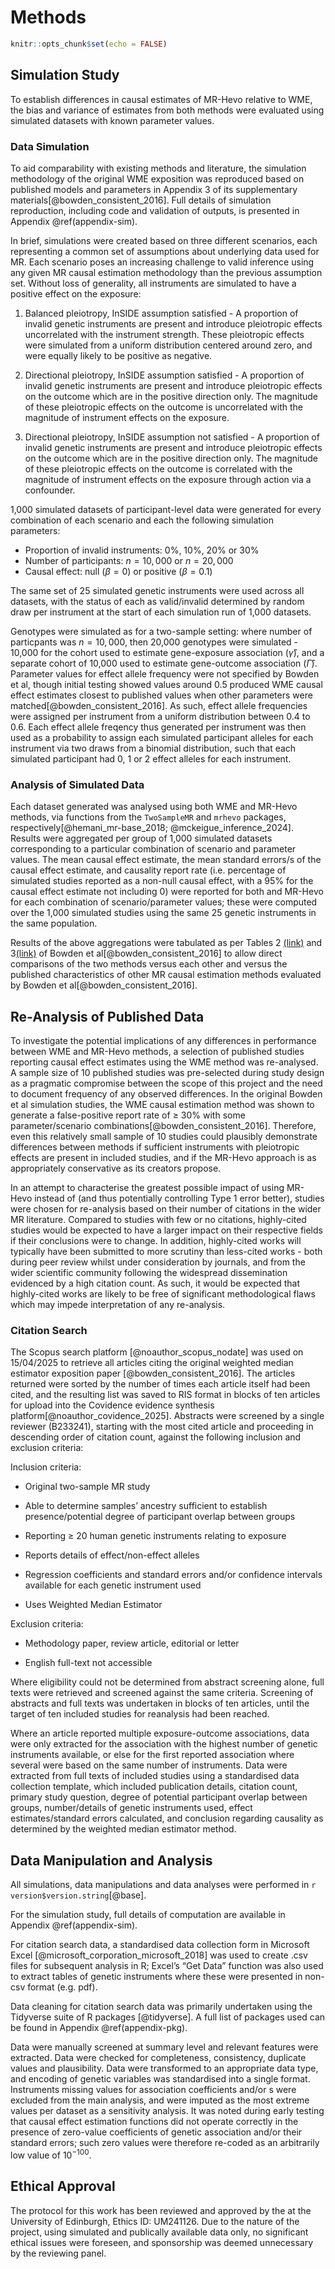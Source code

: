 # Methods {#Methods}

```r
knitr::opts_chunk$set(echo = FALSE)
```

## Simulation Study

To establish differences in \acr{MR} causal estimates of MR-Hevo relative to WME, the bias and variance of estimates from both methods were evaluated using simulated datasets with known parameter values.

### Data Simulation

To aid comparability with existing methods and literature, the simulation methodology of the original WME exposition was reproduced based on published models and parameters in Appendix 3 of its supplementary materials[@bowden_consistent_2016]. Full details of simulation reproduction, including code and validation of outputs, is presented in Appendix \@ref(appendix-sim). 

In brief, simulations were created based on three different scenarios, each representing a common set of assumptions about underlying data used for MR. Each scenario poses an increasing challenge to valid inference using any given MR causal estimation methodology than the previous assumption set. Without loss of generality, all instruments are simulated to have a positive effect on the exposure:

1. Balanced pleiotropy, InSIDE assumption satisfied - A proportion of invalid genetic instruments are present and introduce pleiotropic effects uncorrelated with the instrument strength. These pleiotropic effects were simulated from a uniform distribution centered around zero, and were equally likely to be positive as negative.

2. Directional pleiotropy, InSIDE assumption satisfied - A proportion of invalid genetic instruments are present and introduce pleiotropic effects on the outcome which are in the positive direction only. The magnitude of these pleiotropic effects on the outcome is uncorrelated with the magnitude of instrument effects on the exposure.

3. Directional pleiotropy, InSIDE assumption not satisfied - A proportion of invalid genetic instruments are present and introduce pleiotropic effects on the outcome which are in the positive direction only. The magnitude of these pleiotropic effects on the outcome is correlated with the magnitude of instrument effects on the exposure through action via a confounder.

1,000 simulated datasets of participant-level data were generated for every combination of each scenario and each the following simulation parameters:

  - Proportion of invalid instruments: 0%, 10%, 20% or 30%
  - Number of participants: $n = 10,000$ or $n = 20,000$
  - Causal effect: null ($\beta = 0$) or positive ($\beta = 0.1$)
  
  
The same set of 25 simulated genetic instruments were used across all datasets, with the status of each as valid/invalid determined by random draw per instrument at the start of each simulation run of 1,000 datasets.

Genotypes were simulated as for a two-sample setting: where number of particpants was $n = 10,000$, then 20,000 genotypes were simulated - 10,000 for the cohort used to estimate gene-exposure association ($\hat{\gamma}$), and a separate cohort of 10,000 used to estimate gene-outcome association ($\hat{\Gamma}$). Parameter values for effect allele frequency were not specified by Bowden et al, though initial testing showed values around 0.5 produced WME causal effect estimates closest to published values when other parameters were matched[@bowden_consistent_2016]. As such, effect allele frequencies were assigned per instrument from a uniform distribution between 0.4 to 0.6. Each effect allele freqency thus generated per instrument was then used as a probability to assign each simulated participant alleles for each instrument via two draws from a binomial distribution, such that each simulated participant had 0, 1 or 2 effect alleles for each instrument. 

### Analysis of Simulated Data

Each dataset generated was analysed using both WME and MR-Hevo methods, via functions from the `TwoSampleMR` and `mrhevo` packages, respectively[@hemani_mr-base_2018; @mckeigue_inference_2024]. Results were aggregated per group of 1,000 simulated datasets corresponding to a particular combination of scenario and parameter values. The mean causal effect estimate, the mean standard errors/\acr{CI}s of the causal effect estimate,  and causality report rate (i.e. percentage of simulated studies reported as a non-null causal effect, with a 95% \acr{CI} for the causal effect estimate not including 0) were reported for both \acr{WME} and MR-Hevo for each combination of scenario/parameter values; these were computed over the 1,000 simulated \acr{MR} studies using the same 25 genetic instruments in the same population.

Results of the above aggregations were tabulated as per Tables 2 [(link)](https://pmc.ncbi.nlm.nih.gov/articles/PMC4849733/table/gepi21965-tbl-0002/) and 3[(link)](https://pmc.ncbi.nlm.nih.gov/articles/PMC4849733/table/gepi21965-tbl-0003/) of Bowden et al[@bowden_consistent_2016] to allow direct comparisons of the two methods versus each other and versus the published characteristics of other MR causal estimation methods evaluated by Bowden et al[@bowden_consistent_2016].

## Re-Analysis of Published Data

To investigate the potential implications of any differences in performance between WME and MR-Hevo methods, a selection of published studies reporting causal effect estimates using the WME method was re-analysed. A sample size of 10 published studies was pre-selected during study design as a pragmatic compromise between the scope of this project and the need to document frequency of any observed differences. In the original Bowden et al simulation studies, the WME causal estimation method was shown to generate a false-positive report rate of $\ge$ 30% with some parameter/scenario combinations[@bowden_consistent_2016]. Therefore, even this relatively small sample of 10 studies could plausibly demonstrate differences between methods if sufficient instruments with pleiotropic effects are present in included studies, and if the MR-Hevo approach is as appropriately conservative as its creators propose.

In an attempt to characterise the greatest possible impact of using MR-Hevo instead of \acr{WME} (and thus potentially controlling Type 1 error better), studies were chosen for re-analysis based on their number of citations in the wider MR literature. Compared to studies with few or no citations, highly-cited studies would be expected to have a larger impact on their respective fields if their conclusions were to change. In addition, highly-cited works will typically have been submitted to more scrutiny than less-cited works - both during peer review whilst under consideration by journals, and from the wider scientific community following the widespread dissemination evidenced by a high citation count. As such, it would be expected that highly-cited works are likely to be free of significant methodological flaws which may impede interpretation of any re-analysis.

### Citation Search

The Scopus search platform [@noauthor_scopus_nodate] was used on 15/04/2025 to retrieve all articles citing the original weighted median estimator exposition paper [@bowden_consistent_2016]. The articles returned were sorted by the number of times each article itself had been cited, and the resulting list was saved to RIS format in blocks of ten articles for upload into the Covidence evidence synthesis platform[@noauthor_covidence_2025]. Abstracts were screened by a single reviewer (B233241), starting with the most cited article and proceeding in descending order of citation count, against the following inclusion and exclusion criteria:

Inclusion criteria:

- Original two-sample MR study

- Able to determine samples’ ancestry sufficient to establish presence/potential degree of participant overlap between groups

- Reporting $\ge$ 20 human genetic instruments relating to exposure

- Reports details of effect/non-effect alleles

- Regression coefficients and standard errors and/or confidence intervals available for each genetic instrument used
  
- Uses Weighted Median Estimator

Exclusion criteria: 

- Methodology paper, review article, editorial or letter

- English full-text not accessible


Where eligibility could not be determined from abstract screening alone, full texts were retrieved and screened against the same criteria. Screening of abstracts and full texts was undertaken in blocks of ten articles, until the target of ten included studies for reanalysis had been reached. 

Where an article reported multiple exposure-outcome associations, data were only extracted for the association with the highest number of genetic instruments available, or else for the first reported association where several were based on the same number of instruments. Data were extracted from full texts of included studies using a standardised data collection template, which included publication details, citation count, primary study question, degree of potential participant overlap between groups, number/details of genetic instruments used, effect estimates/standard errors calculated, and conclusion regarding causality as determined by the weighted median estimator method. 

## Data Manipulation and Analysis

All simulations, data manipulations and data analyses were performed in `r version$version.string`[@base]. 

For the simulation study, full details of computation are available in Appendix \@ref(appendix-sim).

For citation search data, a standardised data collection form in Microsoft Excel [@microsoft_corporation_microsoft_2018] was used to create .csv files for subsequent analysis in R; Excel's "Get Data" function was also used to extract tables of genetic instruments where these were presented in non-csv format (e.g. pdf). 

Data cleaning for citation search data was primarily undertaken using the Tidyverse suite of R packages [@tidyverse]. A full list of packages used can be found in Appendix \@ref(appendix-pkg). 

Data were manually screened at summary level and relevant features were extracted. Data were checked for completeness, consistency, duplicate values and plausibility. Data were transformed to an appropriate data type, and encoding of genetic variables was standardised into a single format. Instruments missing values for association coefficients and/or \acr{SE}s were excluded from the main analysis, and were imputed as the most extreme values per dataset as a sensitivity analysis. It was noted during early testing that causal effect estimation functions did not operate correctly in the presence of zero-value coefficients of genetic association and/or their standard errors; such zero values were therefore re-coded as an arbitrarily low value of $10^{-100}$.

## Ethical Approval

The protocol for this work has been reviewed and approved by the \acr{UMREG} at the University of Edinburgh, Ethics ID: UM241126. Due to the nature of the project, using simulated and publically available data only, no significant ethical issues were foreseen, and sponsorship was deemed unnecessary by the \acr{UMREG} reviewing panel.


